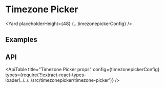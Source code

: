 <!--
Copyright (c) Uber Technologies, Inc.

This source code is licensed under the MIT license found in the
LICENSE file in the root directory of this source tree.
-->






# Timezone Picker

<Yard placeholderHeight={48} {...timezonepickerConfig} />

## Examples

<Example title="Timezone picker" path="timezonepicker/timezone-picker.js">
  <TimezonePicker />
</Example>

## API

<ApiTable
  title="Timezone Picker props"
  config={timezonepickerConfig}
  types={require('!!extract-react-types-loader!../../../src/timezonepicker/timezone-picker')}
/>

<Exports
  component={TimezonepickerExports}
  title="Timezone Picker exports"
  path="baseui/timezonepicker"
/>

